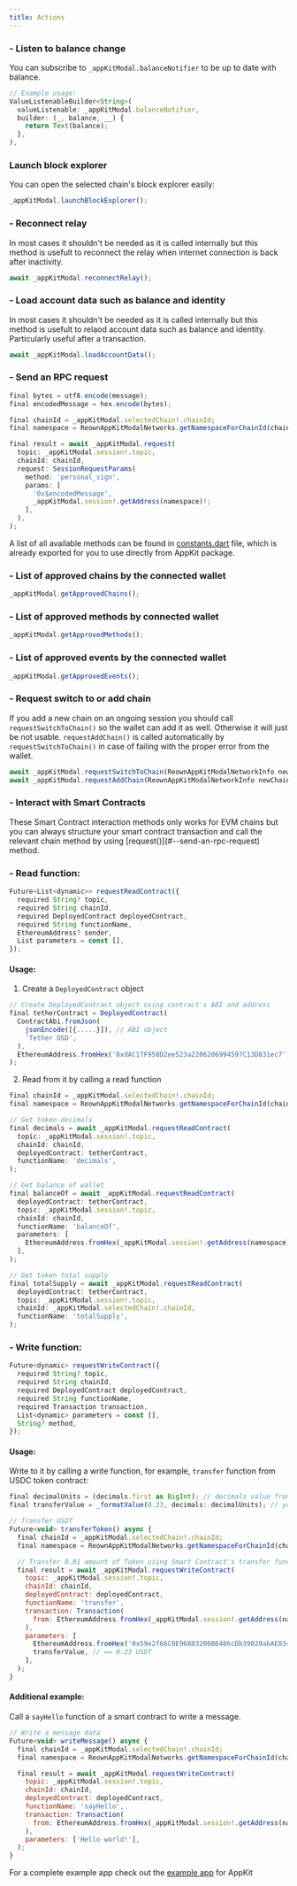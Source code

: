 ```yaml
---
title: Actions
---
```


### - Listen to balance change

You can subscribe to `_appKitModal.balanceNotifier` to be up to date with balance.

```javascript
// Example usage:
ValueListenableBuilder<String>(
  valueListenable: _appKitModal.balanceNotifier,
  builder: (_, balance, __) {
    return Text(balance);
  },
),

```

### Launch block explorer

You can open the selected chain's block explorer easily:

```javascript
_appKitModal.launchBlockExplorer();
```

### - Reconnect relay

In most cases it shouldn't be needed as it is called internally but this method is usefult to reconnect the relay when internet connection is back after inactivity.

```javascript
await _appKitModal.reconnectRelay();
```

### - Load account data such as balance and identity

In most cases it shouldn't be needed as it is called internally but this method is usefult to relaod account data such as balance and identity. Particularly useful after a transaction.

```javascript
await _appKitModal.loadAccountData();
```

### - Send an RPC request

```javascript
final bytes = utf8.encode(message);
final encodedMessage = hex.encode(bytes);

final chainId = _appKitModal.selectedChain!.chainId;
final namespace = ReownAppKitModalNetworks.getNamespaceForChainId(chainId);

final result = await _appKitModal.request(
  topic: _appKitModal.session!.topic,
  chainId: chainId,
  request: SessionRequestParams(
    method: 'personal_sign',
    params: [
      '0x$encodedMessage',
      _appKitModal.session!.getAddress(namespace)!;
    ],
  ),
);
```

A list of all available methods can be found in [constants.dart](https://github.com/reown-com/reown_flutter/blob/master/packages/reown_core/lib/utils/constants.dart#L70) file, which is already exported for you to use directly from AppKit package.

### - List of approved chains by the connected wallet

```javascript
_appKitModal.getApprovedChains();
```

### - List of approved methods by connected wallet

```javascript
_appKitModal.getApprovedMethods();
```

### - List of approved events by the connected wallet

```javascript
_appKitModal.getApprovedEvents();
```

### - Request switch to or add chain

If you add a new chain on an ongoing session you should call `requestSwitchToChain()` so the wallet can add it as well. Otherwise it will just be not usable.
`requestAddChain()` is called automatically by `requestSwitchToChain()` in case of failing with the proper error from the wallet.

```javascript
await _appKitModal.requestSwitchToChain(ReownAppKitModalNetworkInfo newChain);
await _appKitModal.requestAddChain(ReownAppKitModalNetworkInfo newChain);
```

### - Interact with Smart Contracts

<Info>
These Smart Contract interaction methods only works for EVM chains but you can always structure your smart contract transaction and call the relevant chain method by using [request()](#--send-an-rpc-request) method.
</Info>

### - Read function:

```javascript
Future<List<dynamic>> requestReadContract({
  required String? topic,
  required String chainId,
  required DeployedContract deployedContract,
  required String functionName,
  EthereumAddress? sender,
  List parameters = const [],
});
```

#### Usage:

1. Create a `DeployedContract` object

```javascript
// Create DeployedContract object using contract's ABI and address
final tetherContract = DeployedContract(
  ContractAbi.fromJson(
    jsonEncode([{.....}]), // ABI object
    'Tether USD',
  ),
  EthereumAddress.fromHex('0xdAC17F958D2ee523a2206206994597C13D831ec7'), // https://etherscan.io/token/0xdAC17F958D2ee523a2206206994597C13D831ec7
);
```

2. Read from it by calling a read function

```javascript
final chainId = _appKitModal.selectedChain!.chainId;
final namespace = ReownAppKitModalNetworks.getNamespaceForChainId(chainId);

// Get token decimals
final decimals = await _appKitModal.requestReadContract(
  topic: _appKitModal.session!.topic,
  chainId: chainId,
  deployedContract: tetherContract,
  functionName: 'decimals',
);

// Get balance of wallet
final balanceOf = await _appKitModal.requestReadContract(
  deployedContract: tetherContract,
  topic: _appKitModal.session!.topic,
  chainId: chainId,
  functionName: 'balanceOf',
  parameters: [
    EthereumAddress.fromHex(_appKitModal.session!.getAddress(namespace)),
  ],
);

// Get token total supply
final totalSupply = await _appKitModal.requestReadContract(
  deployedContract: tetherContract,
  topic: _appKitModal.session!.topic,
  chainId: _appKitModal.selectedChain!.chainId,
  functionName: 'totalSupply',
);
```

### - Write function:

```javascript
Future<dynamic> requestWriteContract({
  required String? topic,
  required String chainId,
  required DeployedContract deployedContract,
  required String functionName,
  required Transaction transaction,
  List<dynamic> parameters = const [],
  String? method,
});
```

#### Usage:

Write to it by calling a write function, for example, `transfer` function from USDC token contract:

```javascript
final decimalUnits = (decimals.first as BigInt); // decimals value from `decimals` contract function
final transferValue = _formatValue(0.23, decimals: decimalUnits); // your format value function

// Transfer USDT
Future<void> transferToken() async {
  final chainId = _appKitModal.selectedChain!.chainId;
  final namespace = ReownAppKitModalNetworks.getNamespaceForChainId(chainId);

  // Transfer 0.01 amount of Token using Smart Contract's transfer function
  final result = await _appKitModal.requestWriteContract(
    topic: _appKitModal.session!.topic,
    chainId: chainId,
    deployedContract: deployedContract,
    functionName: 'transfer',
    transaction: Transaction(
      from: EthereumAddress.fromHex(_appKitModal.session!.getAddress(namespace)), // sender address
    ),
    parameters: [
      EthereumAddress.fromHex('0x59e2f66C0E96803206B6486cDb39029abAE834c0'), // recipient address
      transferValue, // == 0.23 USDT
    ],
  );
}

```

#### Additional example:

Call a `sayHello` function of a smart contract to write a message.

```javascript
// Write a message data
Future<void> writeMessage() async {
  final chainId = _appKitModal.selectedChain!.chainId;
  final namespace = ReownAppKitModalNetworks.getNamespaceForChainId(chainId);

  final result = await _appKitModal.requestWriteContract(
    topic: _appKitModal.session!.topic,
    chainId: chainId,
    deployedContract: deployedContract,
    functionName: 'sayHello',
    transaction: Transaction(
      from: EthereumAddress.fromHex(_appKitModal.session!.getAddress(namespace)), // sender address
    ),
    parameters: ['Hello world!'],
  );
}
```

For a complete example app check out the [example app](https://github.com/reown-com/reown_flutter/blob/master/packages/reown_appkit/example/modal/lib/services/eip155_service.dart) for AppKit
